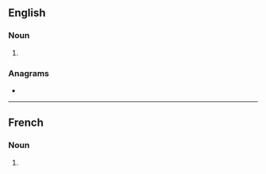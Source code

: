 ==English==

===Noun===
{{head|en|noun form}}

# {{plural of|en|alevin}}

===Anagrams===
* {{anagrams|en|a=aeilnsv|Lavines|inslave|valines}}

----

==French==

===Noun===
{{head|fr|noun plural form}}

# {{plural of|fr|alevin}}